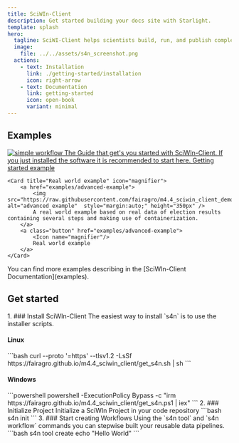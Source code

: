 ```yaml
---
title: SciWIn-Client
description: Get started building your docs site with Starlight.
template: splash
hero:
  tagline: SciWI-Client helps scientists build, run, and publish complex computational workflows — making research more reproducible, scalable, and collaborative. 
  image:
    file: ../../assets/s4n_screenshot.png
  actions:
    - text: Installation
      link: ./getting-started/installation
      icon: right-arrow
    - text: Documentation
      link: getting-started
      icon: open-book
      variant: minimal
---
```



## Examples

<CardGrid>
	<Card title="Getting started example" icon="rocket">
		<a href="examples/getting-started">
			<Image src={workflow_simple} alt="simple workflow" height={350} style="margin:auto;"/>
			The Guide that get's you started with SciWIn-Client. If you just installed the software it is recommended to start here.
		</a>
		<a class="button" href="examples/getting-started">
			<Icon name="rocket"/>
			Getting started example
		</a>
	</Card>

	<Card title="Real world example" icon="magnifier">
		<a href="examples/advanced-example">
			<img src="https://raw.githubusercontent.com/fairagro/m4.4_sciwin_client_demo/refs/heads/complete_run/workflow_final.svg" alt="advanced example"  style="margin:auto;" height="350px" />
			A real world example based on real data of election results containing several steps and making use of containerization.
		</a>		
		<a class="button" href="examples/advanced-example">
			<Icon name="magnifier"/>
			Real world example
		</a>
	</Card>	
</CardGrid>
<Card title="Read the documentation" icon="open-book">
	You can find more examples describing in the [SciWIn-Client Documentation](examples).
</Card>

## Get started
<Steps>
1. ### Install SciWIn-Client
	The easiest way to install `s4n` is to use the installer scripts.
	<h4 class="flex items-center gap-2"><Icon name="linux" label="Linux"/> Linux</h4>
	```bash 
	curl --proto '=https' --tlsv1.2 -LsSf https://fairagro.github.io/m4.4_sciwin_client/get_s4n.sh | sh 
	```
	<h4 class="flex items-center gap-2"><Icon name="seti:windows" label="Windows"/> Windows</h4>
	```powershell
	powershell -ExecutionPolicy Bypass -c "irm https://fairagro.github.io/m4.4_sciwin_client/get_s4n.ps1 | iex"
	```
2. ### Initialize Project
	Initialize a SciWIn Project in your code repository
	```bash
	s4n init
	```
3. ### Start creating Workflows
	Using the `s4n tool` and `s4n workflow` commands you can stepwise built your reusable data pipelines.
	```bash
	s4n tool create echo "Hello World"
	```
</Steps>